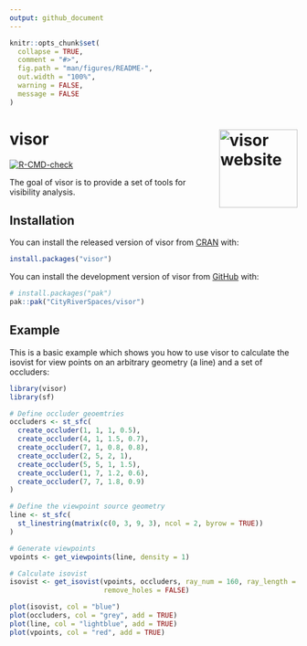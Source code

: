 ```yaml
---
output: github_document
---
```


<!-- README.md is generated from README.Rmd. Please edit that file -->

```r
knitr::opts_chunk$set(
  collapse = TRUE,
  comment = "#>",
  fig.path = "man/figures/README-",
  out.width = "100%",
  warning = FALSE,
  message = FALSE
)
```

# visor <a href="https://cityriverspaces.github.io/visor/"><img src="man/figures/logo.png" align="right" height="137" alt="visor website" /></a>

<!-- badges: start -->
[![R-CMD-check](https://github.com/CityRiverSpaces/visor/actions/workflows/R-CMD-check.yaml/badge.svg)](https://github.com/CityRiverSpaces/visor/actions/workflows/R-CMD-check.yaml)
<!-- badges: end -->

The goal of visor is to provide a set of tools for visibility analysis.

## Installation

You can install the released version of visor from
[CRAN](https://cran.r-project.org) with:

``` r
install.packages("visor")
```

You can install the development version of visor from [GitHub](https://github.com/) with:

``` r
# install.packages("pak")
pak::pak("CityRiverSpaces/visor")
```

## Example

This is a basic example which shows you how to use visor to calculate the isovist for view points on an arbitrary geometry (a line) and a set of occluders:

```r
library(visor)
library(sf)

# Define occluder geoemtries
occluders <- st_sfc(
  create_occluder(1, 1, 1, 0.5),
  create_occluder(4, 1, 1.5, 0.7),
  create_occluder(7, 1, 0.8, 0.8),
  create_occluder(2, 5, 2, 1),
  create_occluder(5, 5, 1, 1.5),
  create_occluder(1, 7, 1.2, 0.6),
  create_occluder(7, 7, 1.8, 0.9)
)

# Define the viewpoint source geometry
line <- st_sfc(
  st_linestring(matrix(c(0, 3, 9, 3), ncol = 2, byrow = TRUE))
)

# Generate viewpoints
vpoints <- get_viewpoints(line, density = 1)

# Calculate isovist
isovist <- get_isovist(vpoints, occluders, ray_num = 160, ray_length = 5,
                       remove_holes = FALSE)

plot(isovist, col = "blue")
plot(occluders, col = "grey", add = TRUE)
plot(line, col = "lightblue", add = TRUE)
plot(vpoints, col = "red", add = TRUE)
```
